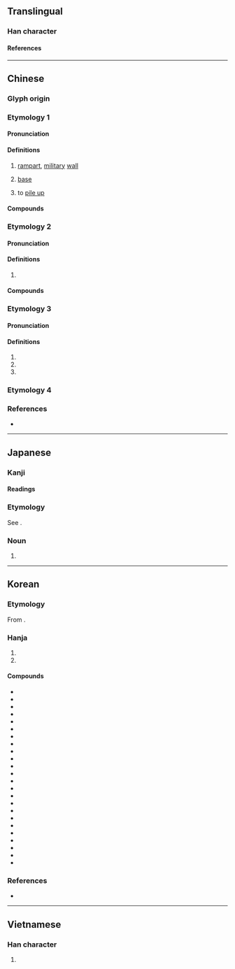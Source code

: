 {{also|垒|塁}}
{{character info}}
{{character info|0xf94a}}
==Translingual==
{{Han simplified forms|壘|塁|垒}}

===Han character===
{{Han char|rn=32|rad=土|as=15|sn=18|four=60104|canj=WWWG|ids=⿱畾土}}

====References====
{{Han ref|kx=0241.240|dkj=05574|dj=0481.150|hdz=10498.030|uh=58D8|ud=22744|bh=C253|bd=49747}}
{{Han ref|uh=F94A}}

----

==Chinese==
{{zh-forms|s=垒|ss=厽|alt=}}

===Glyph origin===
{{Han etym}}

===Etymology 1===

====Pronunciation====
{{zh-pron
|m=lěi
|c=leoi5
|mn=lúi
|mc=y
|oc=y
|cat=n,v
}}

====Definitions====
{{zh-hanzi}}

# [[rampart]], [[military]] [[wall]]
#: {{zh-x|堡壘|fortress}}
# {{lb|zh|baseball}} [[base]]
#: {{zh-x|全壘打|home run}}
#: {{zh-x|盜壘|to steal a base}}
# to [[pile up]]

====Compounds====
{{zh-der|壘壘|堡壘|壘砌|壘塹|壘塊|壘球|地壘|對壘|壁壘|全壘打|壁壘分明|壘窠兒|四郊多壘|壘包|滑壘|營壘|盜壘|深溝堅壘|空中堡壘|本壘|深溝高壘|炮壘|玉壘山|滿壘|溝壘|故壘|關稅壁壘|酒澆壘塊|魁壘|高壘深溝|高壘深塹|高壁深壘|食壘|高壘深壁|跑壘|臨軍對壘|街壘|壁壘森嚴}}

===Etymology 2===

====Pronunciation====
{{zh-pron
|m=lǜ
|c=leot6
|mc=
|oc=
|cat=n,a
}}

====Definitions====
{{zh-hanzi}}

# {{zh-only|鬱壘}}

====Compounds====
{{zh-der|神荼鬱壘|鬱壘|荼壘}}

===Etymology 3===

====Pronunciation====
{{zh-pron
|m=léi
|cat=n,v,a
}}

====Definitions====
{{zh-hanzi}}

# {{zh-used in|磈壘}}
# {{zh-alt-form|纍}}
# {{zh-alt-form|蘲}}

===Etymology 4===
{{zh-see|礧|v}}

===References===
* {{R:yue:mfccd}}

----

==Japanese==
{{ja-kanji forms|塁|壘}}

===Kanji===
{{ja-kanji|grade=|rs=土15|shin=塁}}

====Readings====
{{ja-readings
|on=るい
|kun=とりで-
}}

===Etymology===
{{ja-kanjitab|るい|yomi=o}}
See {{m|ja|塁}}.

===Noun===
{{ja-noun|るい|shin=塁}}

# {{ja-kyu sp|塁}}

----

==Korean==

===Etymology===
From {{der|ko|ltc|-}} {{ltc-l|壘|id=1}}. {{hanja-hunmong|류〯|lyu|雜語}}

===Hanja===
{{ko-hanja-search}}
{{ko-hanja|진|루||누}}

# {{hanja form of|[[루]]/[[누]]|[[rampart]]}}
# {{hanja form of|[[루]]/[[누]]|{{lb|ko|baseball}} [[base]]}}

====Compounds====
{{der-top4|Compounds}}
* {{ko-l|성루|城壘}}
* {{ko-l|보루|堡壘}}
* {{ko-l|주루|走壘}}
* {{ko-l|누수|壘手}}
* {{ko-l|도루|盜壘}}
* {{ko-l|누상|壘上}}
* {{ko-l|일루|一壘}}
* {{ko-l|일루수|一壘手}}
* {{ko-l|일루타|一壘打}}
* {{ko-l|이루|二壘}}
* {{ko-l|이루수|二壘手}}
* {{ko-l|이루타|二壘打}}
* {{ko-l|삼루|三壘}}
* {{ko-l|삼루수|三壘手}}
* {{ko-l|삼루타|三壘打}}
* {{ko-l|출루|出壘}}
* {{ko-l|출루율|出壘率}}
* {{ko-l|만루|滿壘}}
* {{ko-l|본루|本壘}}
* {{ko-l|본루타|本壘打}}
* {{ko-l|진루|進壘}}
* {{ko-l|진루타|進壘打}}
* {{ko-l|잔루|殘壘}}
* {{ko-l|잔루율|殘壘率}}
{{der-bottom}}

===References===
* {{R:hanjadoc|2029}}

----

==Vietnamese==

===Han character===
{{vi-readings|reading=luỹ|rs=土15}}

# {{rfdef|vi|sort=土15}}